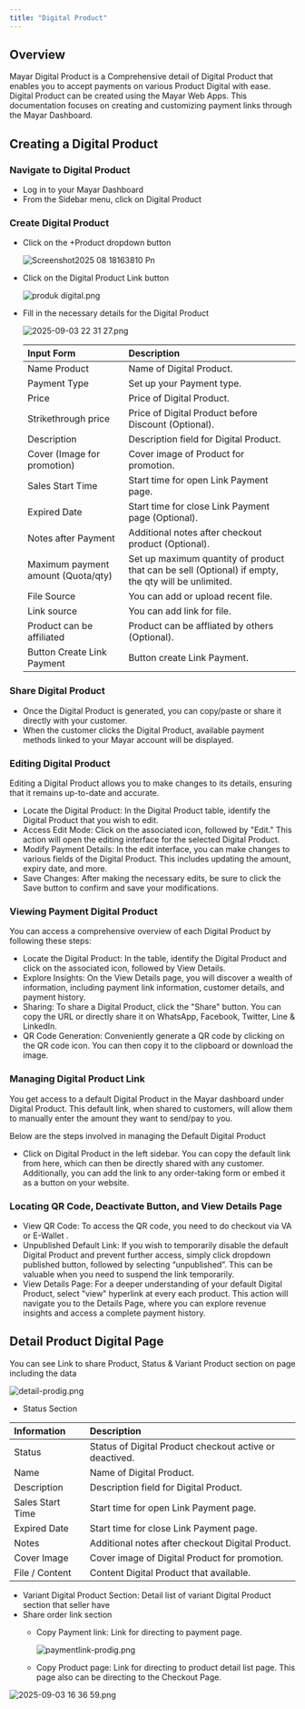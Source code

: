 ```yaml
---
title: "Digital Product"
---
```


## Overview

Mayar Digital Product is a Comprehensive detail of Digital Product that enables you to accept payments on various Product Digital with ease. Digital Product can be created using the Mayar Web Apps. This documentation focuses on creating and customizing payment links through the Mayar Dashboard.

## Creating a Digital Product

### Navigate to Digital Product

- Log in to your Mayar Dashboard
- From the Sidebar menu, click on Digital Product

### Create Digital Product

- Click on the \+Product dropdown button

  ![Screenshot2025 08 18163810 Pn](/images/Screenshot2025-08-18163810.png)
- Click on the Digital Product Link button

  ![produk digital.png](/images/produkdigital.png)
- Fill in the necessary details for the Digital Product

  ![2025-09-03 22 31 27.png](/images/2025-09-03223127.png)

  | **Input Form**                     | **Description**                                                                                     |
  | :--------------------------------- | :-------------------------------------------------------------------------------------------------- |
  | Name Product                       | Name of Digital Product.                                                                            |
  | Payment Type                       | Set up your Payment type.                                                                           |
  | Price                              | Price of Digital Product.                                                                           |
  | Strikethrough price                | Price of Digital Product before Discount (Optional).                                                |
  | Description                        | Description field for Digital Product.                                                              |
  | Cover (Image for promotion)        | Cover image of Product for promotion.                                                               |
  | Sales Start Time                   | Start time for open Link Payment page.                                                              |
  | Expired Date                       | Start time for close Link Payment page (Optional).                                                  |
  | Notes after Payment                | Additional notes after checkout product (Optional).                                                 |
  | Maximum payment amount (Quota/qty) | Set up maximum quantity of product that can be sell (Optional) if empty, the qty will be unlimited. |
  | File Source                        | You can add or upload recent file.                                                                  |
  | Link source                        | You can add link for file.                                                                          |
  | Product can be affiliated          | Product can be affliated by others (Optional).                                                      |
  | Button Create Link Payment         | Button create Link Payment.                                                                         |

### Share Digital Product

- Once the Digital Product is generated, you can copy/paste or share it directly with your customer.
- When the customer clicks the Digital Product, available payment methods linked to your Mayar account will be displayed.

### Editing Digital Product

Editing a Digital Product allows you to make changes to its details, ensuring that it remains up-to-date and accurate.

- Locate the Digital Product: In the Digital Product table, identify the Digital Product that you wish to edit.
- Access Edit Mode: Click on the associated icon, followed by "Edit." This action will open the editing interface for the selected Digital Product.
- Modify Payment Details: In the edit interface, you can make changes to various fields of the Digital Product. This includes updating the amount, expiry date, and more.
- Save Changes: After making the necessary edits, be sure to click the Save button to confirm and save your modifications.

### Viewing Payment Digital Product

You can access a comprehensive overview of each Digital Product by following these steps:

- Locate the Digital Product: In the table, identify the Digital Product and click on the associated icon, followed by View Details.
- Explore Insights: On the View Details page, you will discover a wealth of information, including payment link information, customer details, and payment history.
- Sharing: To share a Digital Product, click the "Share" button. You can copy the URL or directly share it on WhatsApp, Facebook, Twitter, Line & LinkedIn.
- QR Code Generation: Conveniently generate a QR code by clicking on the QR code icon. You can then copy it to the clipboard or download the image.

### Managing Digital Product Link

You get access to a default Digital Product in the Mayar dashboard under Digital Product. This default link, when shared to customers, will allow them to manually enter the amount they want to send/pay to you.

Below are the steps involved in managing the Default Digital Product

- Click on Digital Product in the left sidebar. You can copy the default link from here, which can then be directly shared with any customer. Additionally, you can add the link to any order-taking form or embed it as a button on your website.

### Locating QR Code, Deactivate Button, and View Details Page

- View QR Code: To access the QR code, you need to do checkout via VA or E-Wallet .
- Unpublished Default Link: If you wish to temporarily disable the default Digital Product and prevent further access, simply click dropdown published button, followed by selecting “unpublished”. This can be valuable when you need to suspend the link temporarily.
- View Details Page: For a deeper understanding of your default Digital Product, select "view" hyperlink at every each product. This action will navigate you to the Details Page, where you can explore revenue insights and access a complete payment history.

## Detail Product Digital Page

You can see Link to share Product, Status & Variant Product section on page including the data

![detail-prodig.png](/images/detail-prodig.png)

- Status Section

| **Information**  | **Description**                                         |
| :--------------- | :------------------------------------------------------ |
| Status           | Status of Digital Product checkout active or deactived. |
| Name             | Name of Digital Product.                                |
| Description      | Description field for Digital Product.                  |
| Sales Start Time | Start time for open Link Payment page.                  |
| Expired Date     | Start time for close Link Payment page.                 |
| Notes            | Additional notes after checkout Digital Product.        |
| Cover Image      | Cover image of Digital Product for promotion.           |
| File / Content   | Content Digital Product that available.                 |

- Variant Digital Product Section: Detail list of variant Digital Product section that seller have
- Share order link section
  - Copy Payment link: Link for directing to payment page.

    ![paymentlink-prodig.png](/images/paymentlink-prodig.png)
  - Copy Product page: Link for directing to product detail list page. This page also can be directing to the Checkout Page.

![2025-09-03 16 36 59.png](/images/2025-09-03163659.png)